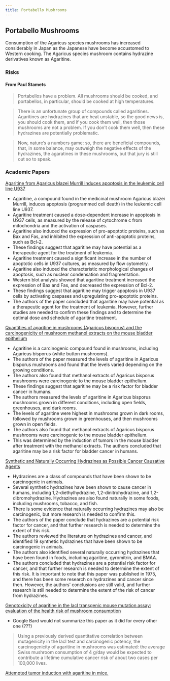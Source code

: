 ```yaml
---
title: Portabello Mushrooms
---
```


## Portabello Mushrooms

Consumption of the Agaricus species mushrooms has increased considerably in Japan as the Japanese have become accustomed to Western cooking. The Agaricus species mushroom contains hydrazine derivatives known as Agaritine.

### Risks

#### From Paul Stamets

> Portabellos have a problem. All mushrooms should be cooked, and portabellos, in particular, should be cooked at high temperatures.

> There is an unfortunate group of compounds called agaritines. Agaritines are hydrazines that are heat unstable, so the good news is, you should cook them, and if you cook them well, then those mushrooms are not a problem. If you don’t cook them well, then these hydrazines are potentially problematic.

> Now, nature’s a numbers game: so, there are beneficial compounds, that, in some balance, may outweigh the negative effects of the hydrazines, the agaratines in these mushrooms, but that jury is still out so to speak.

### Academic Papers

[Agaritine from Agaricus blazei Murrill induces apoptosis in the leukemic cell line U937](https://www.researchgate.net/profile/Taei-Matsui/publication/50303608_Agaritine_from_Agaricus_blazei_Murrill_induces_apoptosis_in_the_leukemic_cell_line_U937/links/5ad06c08a6fdcc878411cd96/Agaritine-from-Agaricus-blazei-Murrill-induces-apoptosis-in-the-leukemic-cell-line-U937.pdf)

- Agaritine, a compound found in the medicinal mushroom Agaricus blazei Murrill, induces apoptosis (programmed cell death) in the leukemic cell line U937.
- Agaritine treatment caused a dose-dependent increase in apoptosis in U937 cells, as measured by the release of cytochrome c from mitochondria and the activation of caspases.
- Agaritine also induced the expression of pro-apoptotic proteins, such as Bax and Fas, and inhibited the expression of anti-apoptotic proteins, such as Bcl-2.
- These findings suggest that agaritine may have potential as a therapeutic agent for the treatment of leukemia.
- Agaritine treatment caused a significant increase in the number of apoptotic cells in U937 cultures, as measured by flow cytometry.
- Agaritine also induced the characteristic morphological changes of apoptosis, such as nuclear condensation and fragmentation.
- Western blot analysis showed that agaritine treatment increased the expression of Bax and Fas, and decreased the expression of Bcl-2.
- These findings suggest that agaritine may trigger apoptosis in U937 cells by activating caspases and upregulating pro-apoptotic proteins.
- The authors of the paper concluded that agaritine may have potential as a therapeutic agent for the treatment of leukemia. However, further studies are needed to confirm these findings and to determine the optimal dose and schedule of agaritine treatment.


[Quantities of agaritine in mushrooms (Agaricus bisporus) and the carcinogenicity of mushroom methanol extracts on the mouse bladder epithelium](https://europepmc.org/article/med/2132000)


- Agaritine is a carcinogenic compound found in mushrooms, including Agaricus bisporus (white button mushrooms).
- The authors of the paper measured the levels of agaritine in Agaricus bisporus mushrooms and found that the levels varied depending on the growing conditions.
- The authors also found that methanol extracts of Agaricus bisporus mushrooms were carcinogenic to the mouse bladder epithelium.
- These findings suggest that agaritine may be a risk factor for bladder cancer in humans.
- The authors measured the levels of agaritine in Agaricus bisporus mushrooms grown in different conditions, including open fields, greenhouses, and dark rooms.
- The levels of agaritine were highest in mushrooms grown in dark rooms, followed by mushrooms grown in greenhouses, and then mushrooms grown in open fields.
- The authors also found that methanol extracts of Agaricus bisporus mushrooms were carcinogenic to the mouse bladder epithelium.
- This was determined by the induction of tumors in the mouse bladder after treatment with the methanol extracts.
The authors concluded that agaritine may be a risk factor for bladder cancer in humans.


[Synthetic and Naturally Occurring Hydrazines as Possible Cancer Causative Agents](https://aacrjournals.org/cancerres/article/35/12/3693/480307/Synthetic-and-Naturally-Occurring-Hydrazines-as)

- Hydrazines are a class of compounds that have been shown to be carcinogenic in animals.
- Several synthetic hydrazines have been shown to cause cancer in humans, including 1,2-diethylhydrazine, 1,2-dinitrohydrazine, and 1,2-dibromohydrazine.
Hydrazines are also found naturally in some foods, including mushrooms, tobacco, and fish.
- There is some evidence that naturally occurring hydrazines may also be carcinogenic, but more research is needed to confirm this.
- The authors of the paper conclude that hydrazines are a potential risk factor for cancer, and that further research is needed to determine the extent of this risk.
- The authors reviewed the literature on hydrazines and cancer, and identified 19 synthetic hydrazines that have been shown to be carcinogenic in animals.
- The authors also identified several naturally occurring hydrazines that have been found in foods, including agaritine, gyromitrin, and BMAA.
- The authors concluded that hydrazines are a potential risk factor for cancer, and that further research is needed to determine the extent of this risk.
It is important to note that this paper was published in 1975, and there has been some research on hydrazines and cancer since then. However, the authors' conclusions are still valid, and further research is still needed to determine the extent of the risk of cancer from hydrazines.

[Genotoxicity of agaritine in the lacI transgenic mouse mutation assay: evaluation of the health risk of mushroom consumption](https://shdw-drive.genesysgo.net/G6zSEXeDjyBVUjJ87pxzg2EkPXvvTk9tBvZUhcZqw6PB/AgaritineGenotoxicity.pdf)

- Google Bard would not summarize this paper as it did for every other one (???)

> Using a previously derived quantitative correlation between mutagenicity in the lacI test and carcinogenic potency, the carcinogenicity of agaritine in mushrooms was estimated: the average Swiss mushroom consumption of 4 g/day would be expected to contribute a lifetime cumulative cancer risk of about two cases per 100,000 lives.

[Attempted tumor induction with agaritine in mice.](https://europepmc.org/article/med/7201775)